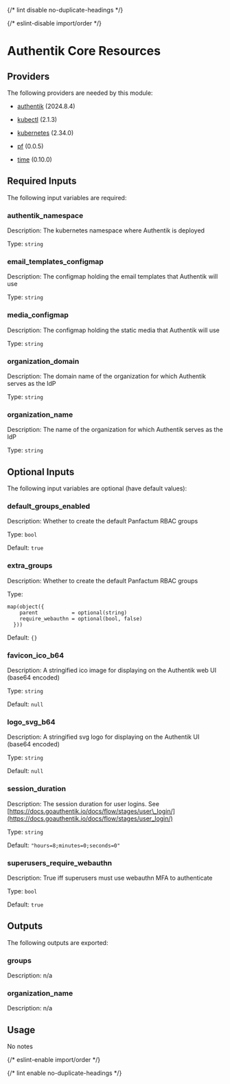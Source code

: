 
{/* lint disable no-duplicate-headings */}

{/* eslint-disable import/order */}

<ModuleHeader name="authentik_core_resources" sourceHref="https://github.com/Panfactum/stack/tree/__PANFACTUM_VERSION_MAIN__/packages/infrastructure/authentik_core_resources" status="stable" type="direct" />

# Authentik Core Resources

## Providers

The following providers are needed by this module:

* [authentik](https://registry.terraform.io/providers/goauthentik/authentik/2024.8.4/docs) (2024.8.4)

* [kubectl](https://registry.terraform.io/providers/alekc/kubectl/2.1.3/docs) (2.1.3)

* [kubernetes](https://registry.terraform.io/providers/hashicorp/kubernetes/2.34.0/docs) (2.34.0)

* [pf](https://registry.terraform.io/providers/panfactum/pf/0.0.5/docs) (0.0.5)

* [time](https://registry.terraform.io/providers/hashicorp/time/0.10.0/docs) (0.10.0)

## Required Inputs

The following input variables are required:

### authentik\_namespace

Description: The kubernetes namespace where Authentik is deployed

Type: `string`

### email\_templates\_configmap

Description: The configmap holding the email templates that Authentik will use

Type: `string`

### media\_configmap

Description: The configmap holding the static media that Authentik will use

Type: `string`

### organization\_domain

Description: The domain name of the organization for which Authentik serves as the IdP

Type: `string`

### organization\_name

Description: The name of the organization for which Authentik serves as the IdP

Type: `string`

## Optional Inputs

The following input variables are optional (have default values):

### default\_groups\_enabled

Description: Whether to create the default Panfactum RBAC groups

Type: `bool`

Default: `true`

### extra\_groups

Description: Whether to create the default Panfactum RBAC groups

Type:

```hcl
map(object({
    parent           = optional(string)
    require_webauthn = optional(bool, false)
  }))
```

Default: `{}`

### favicon\_ico\_b64

Description: A stringified ico image for displaying on the Authentik web UI (base64 encoded)

Type: `string`

Default: `null`

### logo\_svg\_b64

Description: A stringified svg logo for displaying on the Authentik UI (base64 encoded)

Type: `string`

Default: `null`

### session\_duration

Description: The session duration for user logins. See [https://docs.goauthentik.io/docs/flow/stages/user\_login/](https://docs.goauthentik.io/docs/flow/stages/user_login/)

Type: `string`

Default: `"hours=8;minutes=0;seconds=0"`

### superusers\_require\_webauthn

Description: True iff superusers must use webauthn MFA to authenticate

Type: `bool`

Default: `true`

## Outputs

The following outputs are exported:

### groups

Description: n/a

### organization\_name

Description: n/a

## Usage

No notes

{/* eslint-enable import/order */}

{/* lint enable no-duplicate-headings */}
